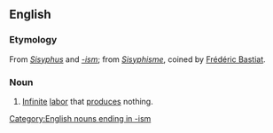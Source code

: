 ==English==

===Etymology===
From ''[[w:Sisyphus|Sisyphus]]'' and ''[[-ism]]''; from {{F.}} ''[[Sisyphisme]]'', coined by [[w:Frédéric Bastiat|Frédéric Bastiat]].

===Noun===
{{wikipedia}}
{{en-noun|-}}

# [[infinite|Infinite]] [[labor]] that [[produce]]s nothing.
[[Category:English nouns ending in -ism]]